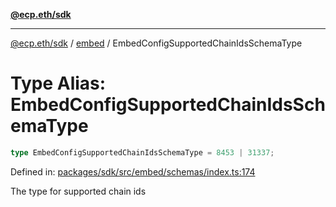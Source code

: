 [**@ecp.eth/sdk**](../../index.mdx)

***

[@ecp.eth/sdk](/sdk-reference/index.mdx) / [embed](/sdk-reference/embed/index.mdx) / EmbedConfigSupportedChainIdsSchemaType

# Type Alias: EmbedConfigSupportedChainIdsSchemaType

```ts
type EmbedConfigSupportedChainIdsSchemaType = 8453 | 31337;
```

Defined in: [packages/sdk/src/embed/schemas/index.ts:174](https://github.com/ecp-eth/comments-monorepo/blob/main/packages/sdk/src/embed/schemas/index.ts#L174)

The type for supported chain ids
